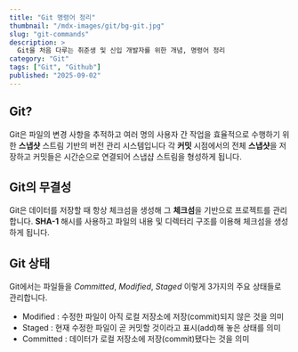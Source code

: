 ```yaml
---
title: "Git 명령어 정리"
thumbnail: "/mdx-images/git/bg-git.jpg"
slug: "git-commands"
description: >
  Git을 처음 다루는 취준생 및 신입 개발자를 위한 개념, 명령어 정리
category: "Git"
tags: ["Git", "Github"]
published: "2025-09-02"
---
```


## Git?

Git은 파일의 변경 사항을 추적하고 여러 명의 사용자 간 작업을 효율적으로 수행하기 위한 **스냅샷** 스트림 기반의 버전 관리 시스템입니다
각 **커밋** 시점에서의 전체 **스냅샷**을 저장하고 커밋들은 시간순으로 연결되어 스냅샵 스트림을 형성하게 됩니다.

## Git의 무결성

Git은 데이터를 저장할 때 항상 체크섬을 생성해 그 **체크섬**을 기반으로 프로젝트를 관리합니다.
**SHA-1** 해시를 사용하고 파일의 내용 및 디렉터리 구조를 이용해 체크섬을 생성하게 됩니다.

## Git 상태

Git에서는 파일들을 _Committed_, _Modified_, _Staged_ 이렇게 3가지의 주요 상태들로 관리합니다.

- Modified : 수정한 파일이 아직 로컬 저장소에 저장(commit)되지 않은 것을 의미
- Staged : 현재 수정한 파일이 곧 커밋할 것이라고 표시(add)해 놓은 상태를 의미
- Committed : 데이터가 로컬 저장소에 저장(commit)됐다는 것을 의미
